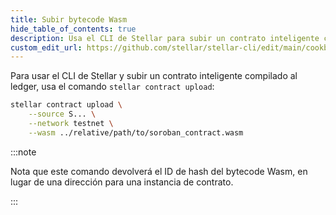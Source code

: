 ```yaml
---
title: Subir bytecode Wasm
hide_table_of_contents: true
description: Usa el CLI de Stellar para subir un contrato inteligente compilado al ledger
custom_edit_url: https://github.com/stellar/stellar-cli/edit/main/cookbook/install-wasm.mdx
---
```


Para usar el CLI de Stellar y subir un contrato inteligente compilado al ledger, usa el comando `stellar contract upload`:

```bash
stellar contract upload \
    --source S... \
    --network testnet \
    --wasm ../relative/path/to/soroban_contract.wasm
```

:::note

Nota que este comando devolverá el ID de hash del bytecode Wasm, en lugar de una dirección para una instancia de contrato.

:::
